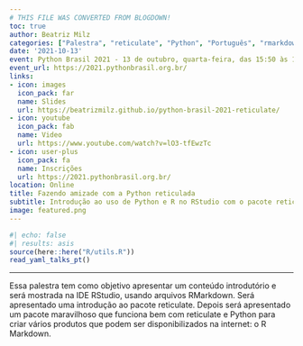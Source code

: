 ```yaml
---
# THIS FILE WAS CONVERTED FROM BLOGDOWN!
toc: true
author: Beatriz Milz
categories: ["Palestra", "reticulate", "Python", "Português", "rmarkdown"]
date: '2021-10-13'
event: Python Brasil 2021 - 13 de outubro, quarta-feira, das 15:50 às 16:35
event_url: https://2021.pythonbrasil.org.br/
links:
- icon: images
  icon_pack: far
  name: Slides
  url: https://beatrizmilz.github.io/python-brasil-2021-reticulate/
- icon: youtube
  icon_pack: fab
  name: Video
  url: https://www.youtube.com/watch?v=lO3-tfEwzTc
- icon: user-plus
  icon_pack: fa
  name: Inscrições
  url: https://2021.pythonbrasil.org.br/
location: Online
title: Fazendo amizade com a Python reticulada
subtitle: Introdução ao uso de Python e R no RStudio com o pacote reticulate
image: featured.png
---
```


```r
#| echo: false
#| results: asis
source(here::here("R/utils.R"))
read_yaml_talks_pt()
```

------------------------------------------------------------------------

Essa palestra tem como objetivo apresentar um conteúdo introdutório e será mostrada na IDE RStudio, usando arquivos RMarkdown. Será apresentado uma introdução ao pacote reticulate. Depois será apresentado um pacote maravilhoso que funciona bem com reticulate e Python para criar vários produtos que podem ser disponibilizados na internet: o R Markdown.
